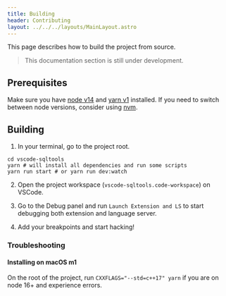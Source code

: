 ```yaml
---
title: Building
header: Contributing
layout: ../../../layouts/MainLayout.astro
---
```


This page describes how to build the project from source.

> This documentation section is still under development.

## Prerequisites

Make sure you have [node v14](https://nodejs.org/) and [yarn v1](https://classic.yarnpkg.com/lang/en//) installed. If you need to switch between node versions, consider using [nvm](https://github.com/nvm-sh/nvm).

## Building

1. In your terminal, go to the project root.

```shell
cd vscode-sqltools
yarn # will install all dependencies and run some scripts
yarn run start # or yarn run dev:watch
```

2. Open the project workspace (`vscode-sqltools.code-workspace`) on VSCode.

3. Go to the Debug panel and run `Launch Extension and LS` to start debugging both extension and language server.

4. Add your breakpoints and start hacking!

### Troubleshooting

#### Installing on macOS m1

On the root of the project, run `CXXFLAGS="--std=c++17" yarn` if you are on node 16+ and experience errors.
